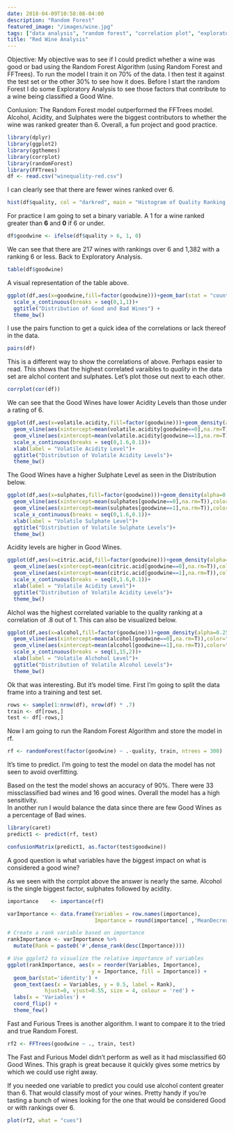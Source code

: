 ```yaml
---
date: 2018-04-09T10:58:08-04:00
description: "Random Forest"
featured_image: "/images/wine.jpg"
tags: ["data analysis", "random forest", "correlation plot", "exploratory analysis"]
title: "Red Wine Analysis"
---
```


Objective:
My objective was to see if I could predict whether a wine was good or bad using the Random Forest Algorithm (using Random Forest and FFTrees).  To run the model I train it on 70% of the data.  I then test it against the test set or the other 30% to see how it does.  Before I start the random Forest I do some Exploratory Analysis to see those factors that contribute to a wine being classified a Good Wine.


Conlusion:  The Random Forest model outperformed the FFTrees model.  Alcohol, Acidity, and Sulphates were the biggest contributors to whether the wine was ranked greater than 6.  Overall, a fun project and good practice.

```r
library(dplyr)
library(ggplot2)
library(ggthemes)
library(corrplot)
library(randomForest)
library(FFTrees)
df <- read.csv("winequality-red.csv")

```

I can clearly see that there are fewer wines ranked over 6.   




```r
hist(df$quality, col = "darkred", main = "Histogram of Quality Ranking of Wine", xlab = "Quality Ranking")

```

For practice I am going to set a binary variable.  A 1 for a wine ranked greater than **6** and **0** if 6 or under. 


```r
df$goodwine <- ifelse(df$quality > 6, 1, 0)
```


We can see that there are 217 wines with rankings over 6 and 1,382 with a ranking 6 or less.  Back to Exploratory Analysis.

```r
table(df$goodwine)
```

A visual representation of the table above.

```r
ggplot(df,aes(x=goodwine,fill=factor(goodwine)))+geom_bar(stat = "count",position = "dodge")+
  scale_x_continuous(breaks = seq(0,1,1))+
  ggtitle("Distribution of Good and Bad Wines") +
  theme_bw()
```



I use the pairs function to get a quick idea of the correlations or lack thereof in the data.  

```r
pairs(df)
```

This is a different way to show the correlations of above.  Perhaps easier to read.  This shows that the highest correlated varaibles to *quality* in the data set are alchol content and sulphates.  Let's plot those out next to each other.



```r
corrplot(cor(df))
```



We can see that the Good Wines have lower Acidity Levels than those under a rating of 6.


```r
ggplot(df,aes(x=volatile.acidity,fill=factor(goodwine)))+geom_density(alpha=0.25)+
  geom_vline(aes(xintercept=mean(volatile.acidity[goodwine==0],na.rm=T)),color="red",linetype="dashed",lwd=1)+
  geom_vline(aes(xintercept=mean(volatile.acidity[goodwine==1],na.rm=T)),color="blue",linetype="dashed",lwd=1)+
  scale_x_continuous(breaks = seq(0,1.6,0.1))+
  xlab(label = "Volatile Acidity Level")+
  ggtitle("Distribution of Volatile Acidity Levels")+
  theme_bw()
```

The Good Wines have a higher Sulphate Level as seen in the Distribution below.

```r
ggplot(df,aes(x=sulphates,fill=factor(goodwine)))+geom_density(alpha=0.25)+
  geom_vline(aes(xintercept=mean(sulphates[goodwine==0],na.rm=T)),color="red",linetype="dashed",lwd=1)+
  geom_vline(aes(xintercept=mean(sulphates[goodwine==1],na.rm=T)),color="blue",linetype="dashed",lwd=1)+
  scale_x_continuous(breaks = seq(0,1.6,0.1))+
  xlab(label = "Volatile Sulphate Level")+
  ggtitle("Distribution of Volatile Sulphate Levels")+
  theme_bw()
```


Acidity levels are higher in Good Wines.


```r
ggplot(df,aes(x=citric.acid,fill=factor(goodwine)))+geom_density(alpha=0.25)+
  geom_vline(aes(xintercept=mean(citric.acid[goodwine==0],na.rm=T)),color="red",linetype="dashed",lwd=1)+
  geom_vline(aes(xintercept=mean(citric.acid[goodwine==1],na.rm=T)),color="blue",linetype="dashed",lwd=1)+
  scale_x_continuous(breaks = seq(0,1.6,0.1))+
  xlab(label = "Volatile Acidity Level")+
  ggtitle("Distribution of Volatile Acidity Levels")+
  theme_bw()
```

Alchol was the highest correlated variable to the quality ranking at a correlation of .8 out of 1.  This can also be visualized below.

```r
ggplot(df,aes(x=alcohol,fill=factor(goodwine)))+geom_density(alpha=0.25)+
  geom_vline(aes(xintercept=mean(alcohol[goodwine==0],na.rm=T)),color="red",linetype="dashed",lwd=1)+
  geom_vline(aes(xintercept=mean(alcohol[goodwine==1],na.rm=T)),color="blue",linetype="dashed",lwd=1)+
  scale_x_continuous(breaks = seq(1,15,2))+
  xlab(label = "Volatile Alchohol Level")+
  ggtitle("Distribution of Volatile Alcohol Levels")+
  theme_bw()
```

Ok that was interesting.  But it's model time. First I'm going to split the data frame into a training and test set.  


```r
rows <- sample(1:nrow(df), nrow(df) * .7)
train <- df[rows,]
test <- df[-rows,]

```

Now I am going to run the Random Forest Algorithm and store the model in rf.  

```r
rf <- randomForest(factor(goodwine) ~ .-quality, train, ntrees = 300)

```

It's time to predict.  I'm going to test the model on data the model has not seen to avoid overfitting.


Based on the test the model shows an accuracy of 90%.  There were 33 missclassified bad wines and 16 good wines.  Overall the model has a high sensitivity.  
In another run I would balance the data since there are few Good Wines as a percentage of Bad wines.

```r
library(caret)
predict1 <- predict(rf, test)

confusionMatrix(predict1, as.factor(test$goodwine))
```

A good question is what variables have the biggest impact on what is considered a good wine?  

As we seen with the corrplot above the answer is nearly the same.  Alcohol is the single biggest factor, sulphates followed by acidity.



```r
importance    <- importance(rf)

varImportance <- data.frame(Variables = row.names(importance), 
                            Importance = round(importance[ ,'MeanDecreaseGini'],2))

# Create a rank variable based on importance
rankImportance <- varImportance %>%
  mutate(Rank = paste0('#',dense_rank(desc(Importance))))

# Use ggplot2 to visualize the relative importance of variables
ggplot(rankImportance, aes(x = reorder(Variables, Importance), 
                           y = Importance, fill = Importance)) +
  geom_bar(stat='identity') + 
  geom_text(aes(x = Variables, y = 0.5, label = Rank),
            hjust=0, vjust=0.55, size = 4, colour = 'red') +
  labs(x = 'Variables') +
  coord_flip() + 
  theme_few()
```

Fast and Furious Trees is another algorithm.  I want to compare it to the tried and true Random Forest.

```r


rf2 <- FFTrees(goodwine ~ ., train, test)

```

The Fast and Furious Model didn't perform as well as it had misclassified 60 Good Wines.  This graph is great because it quickly gives some metrics by which we could use right away.  

If you needed one variable to predict you could use alcohol content greater than 6.  That would classify most of your wines.  Pretty handy if you're tasting a bunch of wines looking for the one that would be considered Good or with rankings over 6.

```r
plot(rf2, what = "cues")

```



